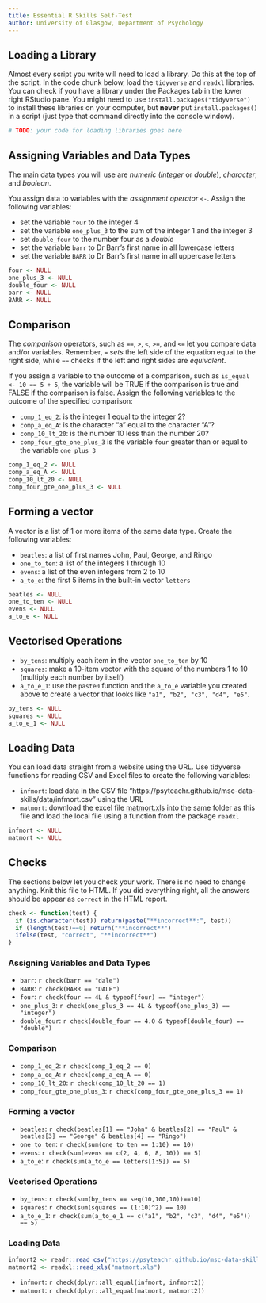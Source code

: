 ```yaml
---
title: Essential R Skills Self-Test
author: University of Glasgow, Department of Psychology
---
```


## Loading a Library

Almost every script you write will need to load a library. Do this at the top of the script. 
In the code chunk below, load the `tidyverse` and `readxl` libraries. You can check if you have a library under the Packages tab in the lower right RStudio pane. You might need to use `install.packages("tidyverse")` to install these libraries on your computer, but **never** put `install.packages()` in a script (just type that command directly into the console window).

```r
# TODO: your code for loading libraries goes here
```

## Assigning Variables and Data Types

The main data types you will use are *numeric* (*integer* or *double*), *character*, and *boolean*.

You assign data to variables with the *assignment operator* `<-`. Assign the following variables:


* set the variable `four` to the integer 4
* set the variable `one_plus_3` to the sum of the integer 1 and the integer 3
* set `double_four` to the number four as a *double*
* set the variable `barr` to Dr Barr's first name in all lowercase letters
* set the variable `BARR` to Dr Barr's first name in all uppercase letters


```r
four <- NULL
one_plus_3 <- NULL
double_four <- NULL
barr <- NULL
BARR <- NULL
```

## Comparison

The *comparison* operators, such as `==`, `>`, `<`, `>=`, and `<=` let you compare data and/or variables. Remember, `=` *sets* the left side of the equation equal to the right side, while `==` checks if the left and right sides are *equivalent*.

If you assign a variable to the outcome of a comparison, such as `is_equal <- 10 == 5 + 5`, the variable will be TRUE if the comparison is true and FALSE if the comparison is false. Assign the following variables to the outcome of the specified comparison:

* `comp_1_eq_2`: is the integer 1 equal to the integer 2?
* `comp_a_eq_A`: is the character "a" equal to the character "A"?
* `comp_10_lt_20`: is the number 10 less than the number 20?
* `comp_four_gte_one_plus_3` is the variable `four` greater than or equal to the variable `one_plus_3`

```r
comp_1_eq_2 <- NULL
comp_a_eq_A <- NULL
comp_10_lt_20 <- NULL
comp_four_gte_one_plus_3 <- NULL
```


## Forming a vector

A vector is a list of 1 or more items of the same data type. Create the following variables:

* `beatles`: a list of first names John, Paul, George, and Ringo
* `one_to_ten`: a list of the integers 1 through 10
* `evens`: a list of the even integers from 2 to 10
* `a_to_e`: the first 5 items in the built-in vector `letters`

```r
beatles <- NULL
one_to_ten <- NULL
evens <- NULL
a_to_e <- NULL
```

## Vectorised Operations

* `by_tens`: multiply each item in the vector `one_to_ten` by 10
* `squares`: make a 10-item vector with the square of the numbers 1 to 10 (multiply each number by itself)
* `a_to_e_1`: use the `paste0` function and the `a_to_e` variable you created above to create a vector that looks like `"a1", "b2", "c3", "d4", "e5"`.

```r
by_tens <- NULL
squares <- NULL
a_to_e_1 <- NULL
```

## Loading Data

You can load data straight from a website using the URL. Use tidyverse functions for reading CSV and Excel files to create the following variables:

* `infmort`: load data in the CSV file "https://psyteachr.github.io/msc-data-skills/data/infmort.csv" using the URL
* `matmort`: download the excel file [matmort.xls](https://psyteachr.github.io/msc-data-skills/data/matmort.xls) into the same folder as this file and load the local file using a function from the package `readxl`

```r
infmort <- NULL
matmort <- NULL
```

## Checks

The sections below let you check your work. There is no need to change anything. Knit this file to HTML. If you did everything right, all the answers should be appear as `correct` in the HTML report.

```r
check <- function(test) {
  if (is.character(test)) return(paste("**incorrect**:", test))
  if (length(test)==0) return("**incorrect**")
  ifelse(test, "correct", "**incorrect**")
}
```

### Assigning Variables and Data Types

* `barr`: `r check(barr == "dale")`
* `BARR`: `r check(BARR == "DALE")`
* `four`: `r check(four == 4L & typeof(four) == "integer")`
* `one_plus_3`: `r check(one_plus_3 == 4L & typeof(one_plus_3) == "integer")`
* `double_four`: `r check(double_four == 4.0 & typeof(double_four) == "double")`

### Comparison

* `comp_1_eq_2`: `r check(comp_1_eq_2 == 0)`
* `comp_a_eq_A`: `r check(comp_a_eq_A == 0)`
* `comp_10_lt_20`: `r check(comp_10_lt_20 == 1)`
* `comp_four_gte_one_plus_3`: `r check(comp_four_gte_one_plus_3 == 1)`

### Forming a vector

* `beatles`: `r check(beatles[1] == "John" & beatles[2] == "Paul" & beatles[3] == "George" & beatles[4] == "Ringo")`
* `one_to_ten`: `r check(sum(one_to_ten == 1:10) == 10)`
* `evens`: `r check(sum(evens == c(2, 4, 6, 8, 10)) == 5)`
* `a_to_e`: `r check(sum(a_to_e == letters[1:5]) == 5)`

### Vectorised Operations

* `by_tens`: `r check(sum(by_tens == seq(10,100,10))==10)`
* `squares`: `r check(sum(squares == (1:10)^2) == 10)`
* `a_to_e_1`: `r check(sum(a_to_e_1 == c("a1", "b2", "c3", "d4", "e5")) == 5)`

### Loading Data

```r
infmort2 <- readr::read_csv("https://psyteachr.github.io/msc-data-skills/data/infmort.csv")
matmort2 <- readxl::read_xls("matmort.xls")
```

* `infmort`: `r check(dplyr::all_equal(infmort, infmort2))`
* `matmort`: `r check(dplyr::all_equal(matmort, matmort2))`



